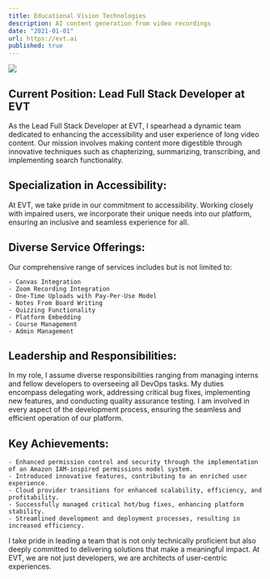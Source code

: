 ```yaml
---
title: Educational Vision Technologies
description: AI content generation from video recordings
date: "2021-01-01"
url: https://evt.ai
published: true
---
```



[![](https://evt.ai/wp-content/uploads/2023/11/boardplatform_2023_v2.jpg)](https://evt.ai)

## Current Position: Lead Full Stack Developer at EVT

As the Lead Full Stack Developer at EVT, I spearhead a dynamic team dedicated to enhancing the accessibility and user experience of long video content. Our mission involves making content more digestible through innovative techniques such as chapterizing, summarizing, transcribing, and implementing search functionality.

## Specialization in Accessibility:

At EVT, we take pride in our commitment to accessibility. Working closely with impaired users, we incorporate their unique needs into our platform, ensuring an inclusive and seamless experience for all.

## Diverse Service Offerings:

Our comprehensive range of services includes but is not limited to:

    - Canvas Integration
    - Zoom Recording Integration
    - One-Time Uploads with Pay-Per-Use Model
    - Notes From Board Writing
    - Quizzing Functionality
    - Platform Embedding
    - Course Management
    - Admin Management

## Leadership and Responsibilities:

In my role, I assume diverse responsibilities ranging from managing interns and fellow developers to overseeing all DevOps tasks. My duties encompass delegating work, addressing critical bug fixes, implementing new features, and conducting quality assurance testing. I am involved in every aspect of the development process, ensuring the seamless and efficient operation of our platform.

## Key Achievements:

    - Enhanced permission control and security through the implementation of an Amazon IAM-inspired permissions model system.
    - Introduced innovative features, contributing to an enriched user experience.
    - Cloud provider transitions for enhanced scalability, efficiency, and profitability.
    - Successfully managed critical hot/bug fixes, enhancing platform stability.
    - Streamlined development and deployment processes, resulting in increased efficiency.

I take pride in leading a team that is not only technically proficient but also deeply committed to delivering solutions that make a meaningful impact. At EVT, we are not just developers, we are architects of user-centric experiences.
